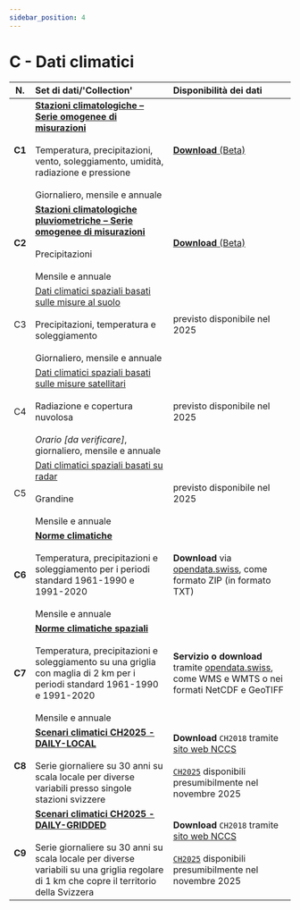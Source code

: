 ```yaml
---
sidebar_position: 4
---
```


# C - Dati climatici

| N.     | Set di dati/'Collection' | Disponibilità dei dati |
|:------:|:---------|:---------|
| **C1** | [**Stazioni climatologiche – Serie omogenee di misurazioni**](/c-climate-data/c1-climate-stations_homogeneous) <br></br> Temperatura, precipitazioni, vento, soleggiamento, umidità, radiazione e pressione <br></br> Giornaliero, mensile e annuale | [**Download** (Beta)](https://opendatadocs.meteoswiss.ch/c-climate-data/c1-climate-stations_homogeneous#data-download) |
| **C2** | [**Stazioni climatologiche pluviometriche – Serie omogenee di misurazioni**](https://opendatadocs.meteoswiss.ch/c-climate-data/c2-climate-percipitation-stations_homogeneous) <br></br> Precipitazioni <br></br> Mensile e annuale | [**Download** (Beta)](https://opendatadocs.meteoswiss.ch/c-climate-data/c2-climate-percipitation-stations_homogeneous#data-download) |
| C3 | [Dati climatici spaziali basati sulle misure al suolo](/c-climate-data/c3-ground-based-climate-data) <br></br> Precipitazioni, temperatura e soleggiamento <br></br> Giornaliero, mensile e annuale | previsto disponibile nel 2025 |
| C4 | [Dati climatici spaziali basati sulle misure satellitari](/c-climate-data/c4-satellite-based-climate-data) <br></br> Radiazione e copertura nuvolosa <br></br> *Orario [da verificare]*, giornaliero, mensile e annuale | previsto disponibile nel 2025 |
| C5 | [Dati climatici spaziali basati su radar](/c-climate-data/c5-radar-based-climate-data) <br></br> Grandine <br></br> Mensile e annuale | previsto disponibile nel 2025 |
| **C6** | [**Norme climatiche**](/c-climate-data/c6-climate-normals) <br></br> Temperatura, precipitazioni e soleggiamento per i periodi standard 1961-1990 e 1991-2020 <br></br> Mensile e annuale | **Download** via [opendata.swiss](https://opendata.swiss/it/dataset/klimanormwerte), come formato ZIP (in formato TXT) |
| **C7** | [**Norme climatiche spaziali**](c-climate-data/c7-spatial-climate-normals) <br></br> Temperatura, precipitazioni e soleggiamento su una griglia con maglia di 2 km per i periodi standard 1961-1990 e 1991-2020 <br></br> Mensile e annuale | **Servizio o download** tramite [opendata.swiss](https://opendata.swiss/it/dataset?q=Klimanormwerte&sort=score%20desc%2C%20metadata_modified%20desc&res_format=SERVICE), come WMS e WMTS o nei formati NetCDF e GeoTIFF |
| **C8** | [**Scenari climatici CH2025 - DAILY-LOCAL**](/c-climate-data/c8-c9-climate-scenarios) <br></br> Serie giornaliere su 30 anni su scala locale per diverse variabili presso singole stazioni svizzere | **Download** `CH2018` tramite [sito web NCCS](https://www.nccs.admin.ch/nccs/it/home/cambiamenti-climatici-e-impatti/scenari-climatici-per-la-svizzera.html) <br></br> [`CH2025`](/c-climate-data/c8-c9-climate-scenarios#data-download) disponibili presumibilmente nel novembre 2025 |
| **C9** | [**Scenari climatici CH2025 - DAILY-GRIDDED**](/c-climate-data/c8-c9-climate-scenarios) <br></br> Serie giornaliere su 30 anni su scala locale per diverse variabili su una griglia regolare di 1 km che copre il territorio della Svizzera | **Download** `CH2018` tramite [sito web NCCS](https://www.nccs.admin.ch/nccs/it/home/cambiamenti-climatici-e-impatti/scenari-climatici-per-la-svizzera.html) <br></br> [`CH2025`](/c-climate-data/c8-c9-climate-scenarios#data-download) disponibili presumibilmente nel novembre 2025 |
